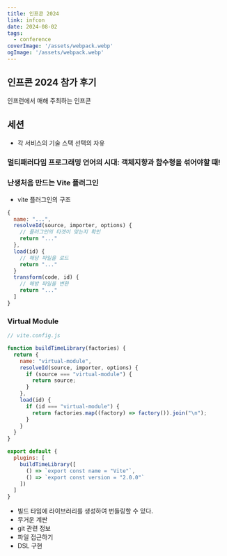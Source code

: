 ```yaml
---
title: 인프콘 2024
link: infcon
date: 2024-08-02
tags:
  - conference
coverImage: '/assets/webpack.webp'
ogImage: '/assets/webpack.webp'
---
```


## 인프콘 2024 참가 후기
인프런에서 매해 주최하는 인프콘


## 세션
- 각 서비스의 기술 스택 선택의 자유

### 멀티패러다임 프로그래밍 언어의 시대: 객체지향과 함수형을 섞어야할 때!


### 난생처음 만드는 Vite 플러그인

- vite 플러그인의 구조
```javascript
{
  name: "...",
  resolveId(source, importer, options) {
    // 플러그인의 타겟이 맞는지 확인
    return "..."
  },
  load(id) {
    // 해당 파일을 로드
    return "..."
  }
  transform(code, id) {
    // 해방 파일을 변환
    return "..."
  ]
}
```

### Virtual Module
```javascript
// vite.config.js

function buildTimeLibrary(factories) {
  return {
    name: "virtual-module",
    resolveId(source, importer, options) {
      if (source === "virtual-module") {
        return source;
      }
    },
    load(id) {
      if (id === "virtual-module") {
        return factories.map((factory) => factory()).join("\n");
      }
    }
  }
}

export default {
  plugins: [
    buildTimeLibrary([
      () => `export const name = "Vite"`,
      () => `export const version = "2.0.0"`
    ])
  ]
}
```

- 빌드 타임에 라이브러리를 생성하여 번들링할 수 있다.
- 무거운 계싼
- git 관련 정보
- 파일 접근하기
- DSL 구현
